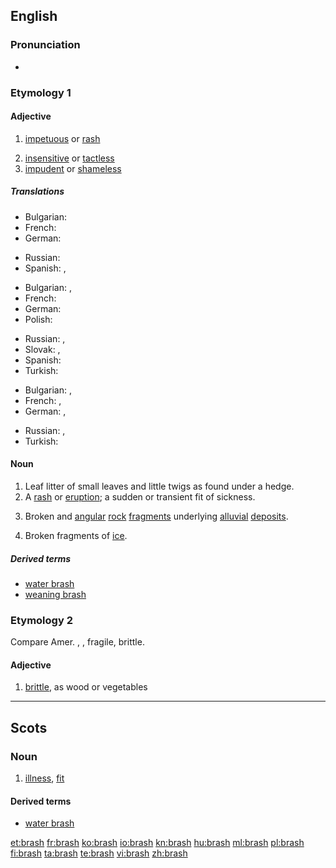 ==English==

===Pronunciation===
* {{rhymes|æʃ}}

===Etymology 1===

====Adjective====
{{en-adj|brash|er|more}}

# [[impetuous]] or [[rash]]
#: {{rfquotek|Grose}}
# [[insensitive]] or [[tactless]]
# [[impudent]] or [[shameless]]

=====Translations=====
{{trans-top|impetuous or rash}}
* Bulgarian: {{t+|bg|стремителен}}
* French: {{t+|fr|irréfléchi}}
* German: {{t+|de|ungestüm}}
{{trans-mid}}
* Russian: {{t+|ru|стремительный}}
* Spanish: {{t-|es|irreflexivo}}, {{t+|es|precipitado}}
{{trans-bottom}}

{{trans-top|insensitive or tactless}}
* Bulgarian: {{t+|bg|необмислен}},  {{t+|bg|нетактичен}}
* French: {{t+|fr|agressif}}
* German: {{t+|de|taktlos}}
* Polish: {{t+|pl|nietaktowny}}
{{trans-mid}}
* Russian: {{t+|ru|нечувствительный}}, {{t+|ru|бестактный}}
* Slovak: {{t-|sk|bezcitný}}, {{t-|sk|netaktný}}
* Spanish: {{t+|es|tosco}}
* Turkish: {{t-|tr|utanmadan}}
{{trans-bottom}}

{{trans-top|impudent or shameless}}
* Bulgarian: {{t+|bg|нахален}},  {{t+|bg|безсрамен}}
* French: {{t+|fr|culotté}} {{qualifier|familiar}}, {{t+|fr|gonflé}} {{qualifier|familiar}}
* German: {{t+|de|ungezogen}},  {{t+|de|dreist}}
{{trans-mid}}
* Russian: {{t+|ru|нахальный}}, {{t+|ru|бесстыдный}}
* Turkish: {{t+|tr|terbiyesiz}}
{{trans-bottom}}

====Noun====
{{en-noun|es|-}}

# Leaf litter of small leaves and little twigs as found under a hedge.
# A [[rash]] or [[eruption]]; a sudden or transient fit of sickness.
# {{context|geology}} Broken and [[angular]] [[rock]] [[fragment]]s underlying [[alluvial]] [[deposit]]s.
#: {{rfquotek|Lyell}}
# Broken fragments of [[ice]].
#: {{rfquotek|Kane}}

=====Derived terms=====
* [[water brash]]
* [[weaning brash]]

===Etymology 2===
Compare Amer. {{term|bresk}}, {{term|brusk}}, fragile, brittle.

====Adjective====
{{en-adj|brash|er|more}}

# {{context|US|colloquial|dated}} [[brittle]], as wood or vegetables
#: {{rfquotek|Bartlett}}

{{Webster 1913}}

----

==Scots==

===Noun===
{{sco-noun|es}}

# [[illness]], [[fit]]

====Derived terms====
* [[water brash]]

[[et:brash]]
[[fr:brash]]
[[ko:brash]]
[[io:brash]]
[[kn:brash]]
[[hu:brash]]
[[ml:brash]]
[[pl:brash]]
[[fi:brash]]
[[ta:brash]]
[[te:brash]]
[[vi:brash]]
[[zh:brash]]
